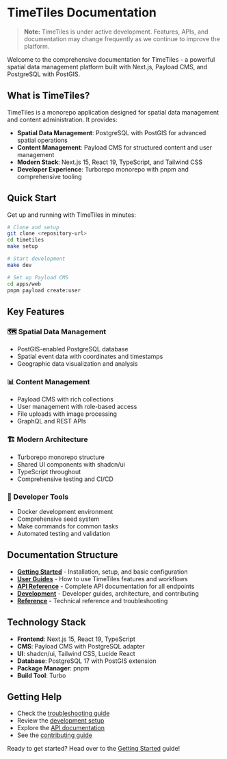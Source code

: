 # TimeTiles Documentation

> **Note:** TimeTiles is under active development. Features, APIs, and documentation may change frequently as we continue to improve the platform.

Welcome to the comprehensive documentation for TimeTiles - a powerful spatial data management platform built with Next.js, Payload CMS, and PostgreSQL with PostGIS.

## What is TimeTiles?

TimeTiles is a monorepo application designed for spatial data management and content administration. It provides:

- **Spatial Data Management**: PostgreSQL with PostGIS for advanced spatial operations
- **Content Management**: Payload CMS for structured content and user management
- **Modern Stack**: Next.js 15, React 19, TypeScript, and Tailwind CSS
- **Developer Experience**: Turborepo monorepo with pnpm and comprehensive tooling

## Quick Start

Get up and running with TimeTiles in minutes:

```bash
# Clone and setup
git clone <repository-url>
cd timetiles
make setup

# Start development
make dev

# Set up Payload CMS
cd apps/web
pnpm payload create:user
```

## Key Features

### 🗺️ Spatial Data Management

- PostGIS-enabled PostgreSQL database
- Spatial event data with coordinates and timestamps
- Geographic data visualization and analysis

### 📊 Content Management

- Payload CMS with rich collections
- User management with role-based access
- File uploads with image processing
- GraphQL and REST APIs

### 🏗️ Modern Architecture

- Turborepo monorepo structure
- Shared UI components with shadcn/ui
- TypeScript throughout
- Comprehensive testing and CI/CD

### 🔧 Developer Tools

- Docker development environment
- Comprehensive seed system
- Make commands for common tasks
- Automated testing and validation

## Documentation Structure

- **[Getting Started](/getting-started)** - Installation, setup, and basic configuration
- **[User Guides](/guides)** - How to use TimeTiles features and workflows
- **[API Reference](/api)** - Complete API documentation for all endpoints
- **[Development](/development)** - Developer guides, architecture, and contributing
- **[Reference](/reference)** - Technical reference and troubleshooting

## Technology Stack

- **Frontend**: Next.js 15, React 19, TypeScript
- **CMS**: Payload CMS with PostgreSQL adapter
- **UI**: shadcn/ui, Tailwind CSS, Lucide React
- **Database**: PostgreSQL 17 with PostGIS extension
- **Package Manager**: pnpm
- **Build Tool**: Turbo

## Getting Help

- Check the [troubleshooting guide](/reference/troubleshooting)
- Review the [development setup](/development/setup)
- Explore the [API documentation](/api)
- See the [contributing guide](/development/contributing)

Ready to get started? Head over to the [Getting Started](/getting-started) guide!
